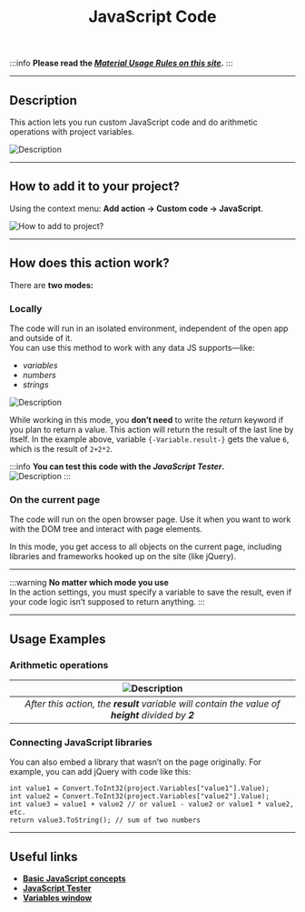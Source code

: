 ﻿---
sidebar_position: 2
title: JavaScript Code
description: Working with JavaScript in ZennoDroid.
---  
:::info **Please read the [*Material Usage Rules on this site*](../../Disclaimer).**
::: 
_______________________________________________   
## Description  
This action lets you run custom JavaScript code and do arithmetic operations with project variables.

![Description](./assets/JS/JS_pic1.png)  

_______________________________________________ 
## How to add it to your project?  
Using the context menu: **Add action → Custom code → JavaScript**.

![How to add to project?](./assets/JS/JS_pic2.png)  
_______________________________________________
## How does this action work?  
There are **two modes:**

### Locally  
The code will run in an isolated environment, independent of the open app and outside of it.  
You can use this method to work with any data JS supports—like:  
- *variables*  
- *numbers*  
- *strings*

![Description](./assets/JS/JS_pic3.png) 

While working in this mode, you **don’t need** to write the *return* keyword if you plan to return a value. This action will return the result of the last line by itself.
In the example above, variable `{-Variable.result-}` gets the value `6`, which is the result of `2+2*2`.

:::info **You can test this code with the *JavaScript Tester*.**  
![Description](./assets/JS/JS_pic4.png)
:::

### On the current page  
The code will run on the open browser page. Use it when you want to work with the DOM tree and interact with page elements.

In this mode, you get access to all objects on the current page, including libraries and frameworks hooked up on the site (like jQuery).

_______________________________________________  
:::warning **No matter which mode you use**  
In the action settings, you must specify a variable to save the result, even if your code logic isn’t supposed to return anything.
:::  
_______________________________________________  

## Usage Examples  
### Arithmetic operations  
| ![Description](./assets/JS/JS_pic5.png)  |
|:--:|
| *After this action, the **result** variable will contain the value of **height** divided by **2*** |  

### Connecting JavaScript libraries  
You can also embed a library that wasn’t on the page originally. For example, you can add jQuery with code like this:

```JS  
int value1 = Convert.ToInt32(project.Variables["value1"].Value);
int value2 = Convert.ToInt32(project.Variables["value2"].Value);
int value3 = value1 + value2 // or value1 - value2 or value1 * value2, etc.
return value3.ToString(); // sum of two numbers  
```  
_______________________________________________
## Useful links  
- [**Basic JavaScript concepts**](https://medium.com/@stasonmars/%D0%BE%D1%81%D0%BD%D0%BE%D0%B2%D1%8B-%D0%BE%D1%81%D0%BD%D0%BE%D0%B2-%D0%B2-javascript-%D0%B4%D0%BB%D1%8F-%D1%82%D0%BE%D0%B3%D0%BE-%D1%87%D1%82%D0%BE%D0%B1%D1%8B-%D0%B8%D0%B4%D1%82%D0%B8-%D0%B4%D0%B0%D0%BB%D1%8C%D1%88%D0%B5-a5beae5dc9e4)
- [**JavaScript Tester**](../../Tools/Java_Tester)  
- [**Variables window**](../../pm/Interface/Variables)